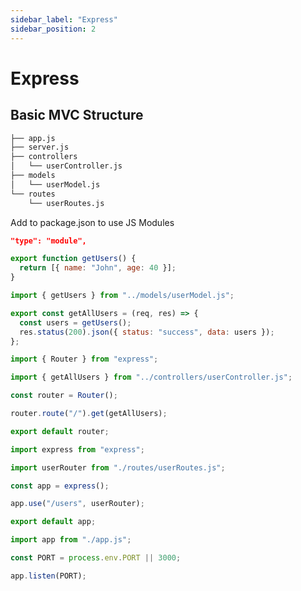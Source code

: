 ```yaml
---
sidebar_label: "Express"
sidebar_position: 2
---
```



# Express

## Basic MVC Structure

```bash
├── app.js
├── server.js
├── controllers
│   └── userController.js
├── models
│   └── userModel.js
└── routes
    └── userRoutes.js
```

Add to package.json to use JS Modules

```json
"type": "module",
```

<Tabs>
<TabItem value="userModel.js" label="userModel.js">

```js
export function getUsers() {
  return [{ name: "John", age: 40 }];
}
```

</TabItem>

<TabItem value="userController.js" label="userController.js">

```js
import { getUsers } from "../models/userModel.js";

export const getAllUsers = (req, res) => {
  const users = getUsers();
  res.status(200).json({ status: "success", data: users });
};
```

</TabItem>

<TabItem value="userRoutes.js" label="userRoutes.js">

```js
import { Router } from "express";

import { getAllUsers } from "../controllers/userController.js";

const router = Router();

router.route("/").get(getAllUsers);

export default router;
```

</TabItem>

<TabItem value="app.js" label="app.js">

```js
import express from "express";

import userRouter from "./routes/userRoutes.js";

const app = express();

app.use("/users", userRouter);

export default app;
```

</TabItem>

<TabItem value="server.js" label="server.js">

```js
import app from "./app.js";

const PORT = process.env.PORT || 3000;

app.listen(PORT);
```

</TabItem>
</Tabs>
